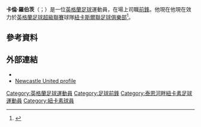 '''卡倫·羅伯茨'''（{{lang-en|Callum Roberts}}；{{bd|1997年|4月14日}}）是一位[[英格蘭|英格蘭]][[足球|足球]]運動員，在場上司職[[前鋒|前鋒]]。他現在他現在效力於[[英格蘭足球超級聯賽|英格蘭足球超級聯賽]]球隊[[紐卡斯爾聯足球俱樂部|紐卡斯爾聯足球俱樂部]]<ref name="Academy Player Profile : Callum Roberts">{{cite web | url=http://www.nufc.co.uk/page/Teams/AcademyPlayerProfile/0,,10278~3233746,00.html | title=Academy Player Profile : Callum Roberts | publisher=Newcastle United | accessdate=18 January 2015 | archive-date=2018-11-19 | archive-url=https://web.archive.org/web/20181119045226/https://www.nufc.co.uk/page/teams/academyplayerprofile/0,,10278~3233746,00.html | dead-url=no }}</ref>。
==參考資料==
{{Reflist}}

==外部連結==
*{{soccerway|callum-roberts/393110/}}
*[http://www.nufc.co.uk/page/Teams/AcademyPlayerProfile/0,,10278~3233746,00.html Newcastle United profile] {{Wayback|url=http://www.nufc.co.uk/page/Teams/AcademyPlayerProfile/0,,10278~3233746,00.html |date=20181119045226 }}

{{DEFAULTSORT:Roberts, Callum}}
[[Category:英格蘭足球運動員|Category:英格蘭足球運動員]]
[[Category:足球前鋒|Category:足球前鋒]]
[[Category:泰恩河畔紐卡素足球運動員|Category:泰恩河畔紐卡素足球運動員]]
[[Category:紐卡素球員|Category:紐卡素球員]]